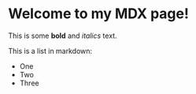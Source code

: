 # Welcome to my MDX page!

This is some **bold** and _italics_ text.

This is a list in markdown:

-   One
-   Two
-   Three


>
